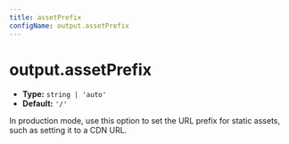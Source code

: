 ```yaml
---
title: assetPrefix
configName: output.assetPrefix
---
```


# output.assetPrefix

- **Type:** `string | 'auto'`
- **Default:** `'/'`

In production mode, use this option to set the URL prefix for static assets, such as setting it to a CDN URL.


<OutputAssetPrefixExtend />


<RsbuildConfig configName="output.assetPrefix" />
